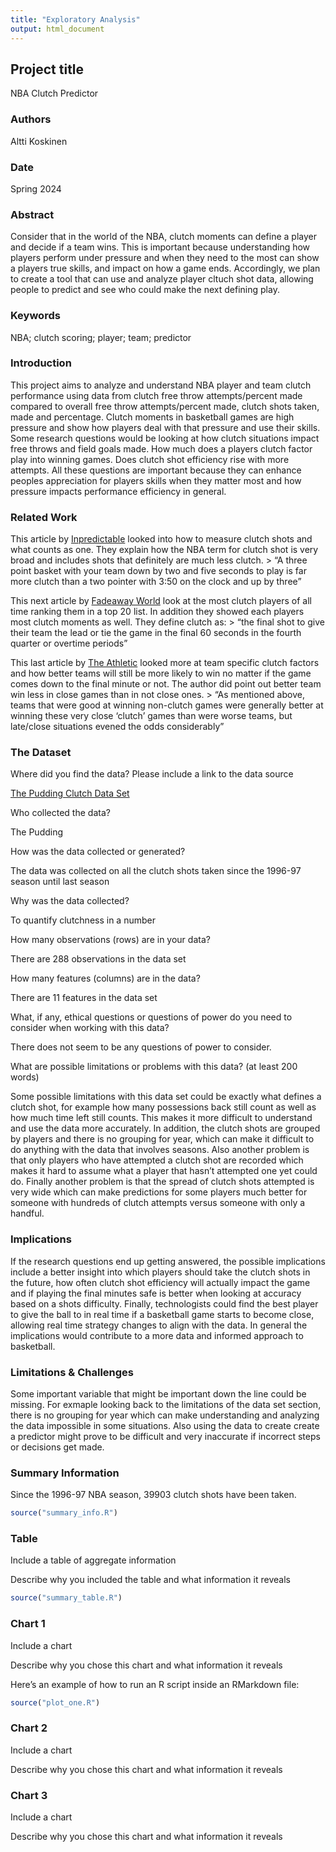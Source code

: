 ```yaml
---
title: "Exploratory Analysis"
output: html_document
---
```


## Project title

NBA Clutch Predictor

### Authors

Altti Koskinen

### Date

Spring 2024

### Abstract

Consider that in the world of the NBA, clutch moments can define a player and decide if a team wins. This is important because understanding how players perform under pressure and when they need to the most can show a players true skills, and impact on how a game ends. Accordingly, we plan to create a tool that can use and analyze player cltuch shot data, allowing people to predict and see who could make the next defining play.

### Keywords

NBA; clutch scoring; player; team; predictor

### Introduction  

This project aims to analyze and understand NBA player and team clutch performance using data from clutch free throw attempts/percent made compared to overall free throw attempts/percent made, clutch shots taken, made and percentage. Clutch moments in basketball games are high pressure and show how players deal with that pressure and use their skills. Some research questions would be looking at how clutch situations impact free throws and field goals made. How much does a players clutch factor play into winning games. Does clutch shot efficiency rise with more attempts. All these questions are important because they can enhance peoples appreciation for players skills when they matter most and how pressure impacts performance efficiency in general.

### Related Work  

This article by [Inpredictable](https://www.inpredictable.com/2014/03/measuring-clutch-play-in-nba.html) looked into how to measure clutch shots and what counts as one. They explain how the NBA term for clutch shot is very broad and includes shots that definitely are much less clutch. 
> "A three point basket with your team down by two and five seconds to play is far more clutch than a two pointer with 3:50 on the clock and up by three"

This next article by [Fadeaway World](https://fadeawayworld.net/ranking-the-20-most-clutch-players-in-nba-history-michael-jordan-kobe-bryant-and-larry-bird-were-masters-late-in-games) look at the most clutch players of all time ranking them in a top 20 list. In addition they showed each players most clutch moments as well. They define clutch as:
> "the final shot to give their team the lead or tie the game in the final 60 seconds in the fourth quarter or overtime periods"

This last article by [The Athletic](https://theathletic.com/1142773/2019/08/20/the-clutch-factor-analyzing-hero-shots-in-the-nba/) looked more at team specific clutch factors and how better teams will still be more likely to win no matter if the game comes down to the final minute or not. The author did point out better team win less in close games than in not close ones.
> "As mentioned above, teams that were good at winning non-clutch games were generally better at winning these very close 'clutch' games than were worse teams, but late/close situations evened the odds considerably"

### The Dataset

Where did you find the data? Please include a link to the data source  

[The Pudding Clutch Data Set](https://github.com/the-pudding/data/tree/master/clutch)

Who collected the data?  

The Pudding

How was the data collected or generated? 

The data was collected on all the clutch shots taken since the 1996-97 season until last season 

Why was the data collected?  

To quantify clutchness in a number

How many observations (rows) are in your data?  

There are 288 observations in the data set

How many features (columns) are in the data?  

There are 11 features in the data set

What, if any, ethical questions or questions of power do you need to consider when working with this data?  

There does not seem to be any questions of power to consider.

What are possible limitations or problems with this data?   (at least 200 words)

Some possible limitations with this data set could be exactly what defines a clutch shot, for example how many possessions back still count as well as how much time left still counts. This makes it more difficult to understand and use the data more accurately. In addition, the clutch shots are grouped by players and there is no grouping for year, which can make it difficult to do anything with the data that involves seasons. Also another problem is that only players who have attempted a clutch shot are recorded which makes it hard to assume what a player that hasn't attempted one yet could do. Finally another problem is that the spread of clutch shots attempted is very wide which can make predictions for some players much better for someone with hundreds of clutch attempts versus someone with only a handful.

### Implications

If the research questions end up getting answered, the possible implications include a better insight into which players should take the clutch shots in the future, how often clutch shot efficiency will actually impact the game and if playing the final minutes safe is better when looking at accuracy based on a shots difficulty. Finally, technologists could find the best player to give the ball to in real time if a basketball game starts to become close, allowing real time strategy changes to align with the data. In general the implications would contribute to a more data and informed approach to basketball.

### Limitations & Challenges

Some important variable that might be important down the line could be missing. For exmaple looking back to the limitations of the data set section, there is no grouping for year which can make understanding and analyzing the data impossible in some situations. Also using the data to create create a predictor might prove to be difficult and very inaccurate if incorrect steps or decisions get made. 

### Summary Information

Since the 1996-97 NBA season, 39903 clutch shots have been taken. 

```r
source("summary_info.R")
```

### Table

Include a table of aggregate information

Describe why you included the table and what information it reveals

```r
source("summary_table.R")
```

### Chart 1

Include a chart

Describe why you chose this chart and what information it reveals

Here's an example of how to run an R script inside an RMarkdown file:

```r
source("plot_one.R")
```

### Chart 2

Include a chart

Describe why you chose this chart and what information it reveals

### Chart 3

Include a chart

Describe why you chose this chart and what information it reveals
